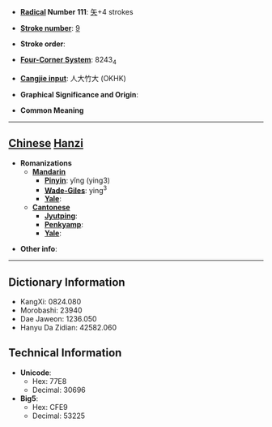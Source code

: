 * '''[[Wiktionary:Chinese radical index| Radical]] Number 111''': [[Wiktionary:Chinese radical index 矢|矢]]+4 strokes

* '''[[Wiktionary:Chinese total strokes index|Stroke number]]''': [[Wiktionary:Chinese total strokes index 9|9]]

* '''Stroke order''': 

* '''[[Wiktionary:Chinese four corner index|Four-Corner System]]''': 8243<sub>4</sub>

* '''[[Wiktionary:Chinese Cangjie index|Cangjie input]]''': 人大竹大 (OKHK)

* '''Graphical Significance and Origin''': 

* '''Common Meaning'''

----

== [[Chinese]] [[Hanzi]] ==

* '''Romanizations'''
** '''[[Mandarin]]'''
*** '''[[Pinyin]]''': yǐng (ying3)
*** '''[[Wade-Giles]]''': ying<sup>3</sup>
*** '''[[Yale]]''': 
** '''[[Cantonese]]'''
*** '''[[Jyutping]]''':
*** '''[[Penkyamp]]''': 
*** '''[[Yale]]''': 

* '''Other info''': 

----

== Dictionary Information ==

* KangXi: 0824.080
* Morobashi: 23940
* Dae Jaweon: 1236.050
* Hanyu Da Zidian: 42582.060

== Technical Information ==

* '''Unicode''':
** Hex: 77E8
** Decimal: 30696
* '''Big5''':
** Hex: CFE9
** Decimal: 53225